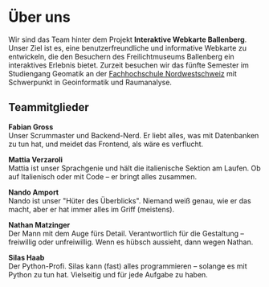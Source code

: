 # Über uns

Wir sind das Team hinter dem Projekt **Interaktive Webkarte Ballenberg**. Unser Ziel ist es, eine benutzerfreundliche und informative Webkarte zu entwickeln, die den Besuchern des Freilichtmuseums Ballenberg ein interaktives Erlebnis bietet.
Zurzeit besuchen wir das fünfte Semester im Studiengang Geomatik an der <a href="https://www.fhnw.ch/de" target="_blank">Fachhochschule Nordwestschweiz</a> mit Schwerpunkt in Geoinformatik und Raumanalyse.

## Teammitglieder

<strong>Fabian Gross</strong><br />
Unser Scrummaster und Backend-Nerd. Er liebt alles, was mit Datenbanken zu tun hat, und meidet das Frontend, als wäre es verflucht.

<strong>Mattia Verzaroli</strong><br />
Mattia ist unser Sprachgenie und hält die italienische Sektion am Laufen. Ob auf Italienisch oder mit Code – er bringt alles zusammen.

<strong>Nando Amport</strong><br />
Nando ist unser "Hüter des Überblicks". Niemand weiß genau, wie er das macht, aber er hat immer alles im Griff (meistens).

<strong>Nathan Matzinger</strong><br />
Der Mann mit dem Auge fürs Detail. Verantwortlich für die Gestaltung – freiwillig oder unfreiwillig. Wenn es hübsch aussieht, dann wegen Nathan.

<strong>Silas Haab</strong><br />
Der Python-Profi. Silas kann (fast) alles programmieren – solange es mit Python zu tun hat. Vielseitig und für jede Aufgabe zu haben.